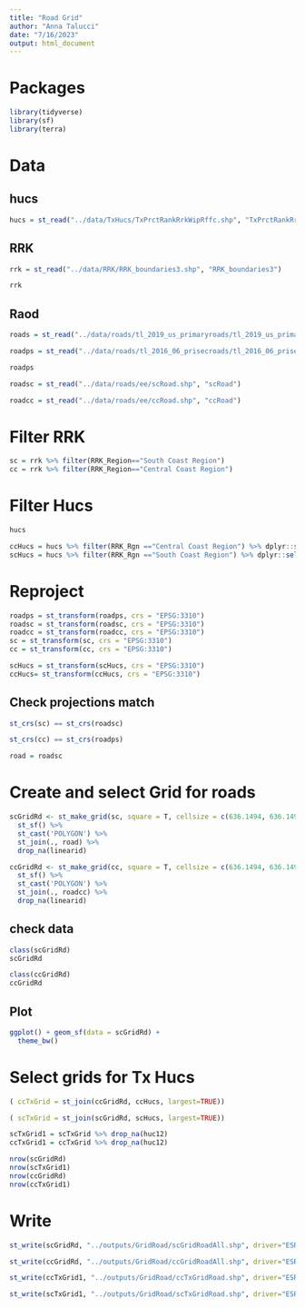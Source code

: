 ```yaml
---
title: "Road Grid"
author: "Anna Talucci"
date: "7/16/2023"
output: html_document
---
```


# Packages
```r
library(tidyverse)
library(sf)
library(terra)
```

# Data
## hucs
```r
hucs = st_read("../data/TxHucs/TxPrctRankRrkWipRffc.shp", "TxPrctRankRrkWipRffc")
```
## RRK
```r
rrk = st_read("../data/RRK/RRK_boundaries3.shp", "RRK_boundaries3")
```
```r
rrk
```
## Raod
```r
roads = st_read("../data/roads/tl_2019_us_primaryroads/tl_2019_us_primaryroads.shp", "tl_2019_us_primaryroads")
```

```r
roadps = st_read("../data/roads/tl_2016_06_prisecroads/tl_2016_06_prisecroads.shp", "tl_2016_06_prisecroads")
```
```r
roadps
```

```r
roadsc = st_read("../data/roads/ee/scRoad.shp", "scRoad")
```
```r
roadcc = st_read("../data/roads/ee/ccRoad.shp", "ccRoad")
```
# Filter RRK
```r
sc = rrk %>% filter(RRK_Region=="South Coast Region")
cc = rrk %>% filter(RRK_Region=="Central Coast Region")
```

# Filter Hucs
```r
hucs
```
```r
ccHucs = hucs %>% filter(RRK_Rgn =="Central Coast Region") %>% dplyr::select(huc12, RRK_Rgn)
scHucs = hucs %>% filter(RRK_Rgn =="South Coast Region") %>% dplyr::select(huc12, RRK_Rgn)
```
# Reproject 
```r
roadps = st_transform(roadps, crs = "EPSG:3310")
roadsc = st_transform(roadsc, crs = "EPSG:3310")
roadcc = st_transform(roadcc, crs = "EPSG:3310")
sc = st_transform(sc, crs = "EPSG:3310")
cc = st_transform(cc, crs = "EPSG:3310")

scHucs = st_transform(scHucs, crs = "EPSG:3310")
ccHucs= st_transform(ccHucs, crs = "EPSG:3310")
```

## Check projections match
```r
st_crs(sc) == st_crs(roadsc)
```
```r
st_crs(cc) == st_crs(roadps)
```
```r
road = roadsc
```
# Create and select Grid for roads
```r
scGridRd <- st_make_grid(sc, square = T, cellsize = c(636.1494, 636.1494)) %>%
  st_sf() %>% 
  st_cast('POLYGON') %>%
  st_join(., road) %>% 
  drop_na(linearid)

```

```r
ccGridRd <- st_make_grid(cc, square = T, cellsize = c(636.1494, 636.1494)) %>%
  st_sf() %>% 
  st_cast('POLYGON') %>%
  st_join(., roadcc) %>% 
  drop_na(linearid)

```
## check data
```r
class(scGridRd)
scGridRd
```

```r
class(ccGridRd)
ccGridRd
```
## Plot
```r
ggplot() + geom_sf(data = scGridRd) + 
  theme_bw()
```

# Select grids for Tx Hucs
```r
( ccTxGrid = st_join(ccGridRd, ccHucs, largest=TRUE))
```

```r
( scTxGrid = st_join(scGridRd, scHucs, largest=TRUE))
```

```r
scTxGrid1 = scTxGrid %>% drop_na(huc12)
ccTxGrid1 = ccTxGrid %>% drop_na(huc12)
```
```r
nrow(scGridRd)
nrow(scTxGrid1)
nrow(ccGridRd)
nrow(ccTxGrid1)
```
# Write

```r
st_write(scGridRd, "../outputs/GridRoad/scGridRoadAll.shp", driver="ESRI Shapefile")
```

```r
st_write(ccGridRd, "../outputs/GridRoad/ccGridRoadAll.shp", driver="ESRI Shapefile")
```

```r
st_write(ccTxGrid1, "../outputs/GridRoad/ccTxGridRoad.shp", driver="ESRI Shapefile")
```

```r
st_write(scTxGrid1, "../outputs/GridRoad/scTxGridRoad.shp", driver="ESRI Shapefile")
```